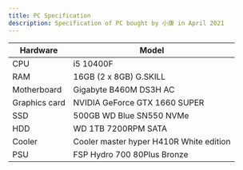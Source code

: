 ```yaml
---
title: PC Specification
description: Specification of PC bought by 小康 in April 2021
---
```


| Hardware      | Model                                   |
| ------------- | --------------------------------------- |
| CPU           | i5 10400F                               |
| RAM           | 16GB (2 x 8GB) G.SKILL                  |
| Motherboard   | Gigabyte B460M DS3H AC                  |
| Graphics card | NVIDIA GeForce GTX 1660 SUPER           |
| SSD           | 500GB WD Blue SN550 NVMe                |
| HDD           | WD 1TB 7200RPM SATA                     |
| Cooler        | Cooler master hyper H410R White edition |
| PSU           | FSP Hydro 700 80Plus Bronze             |
